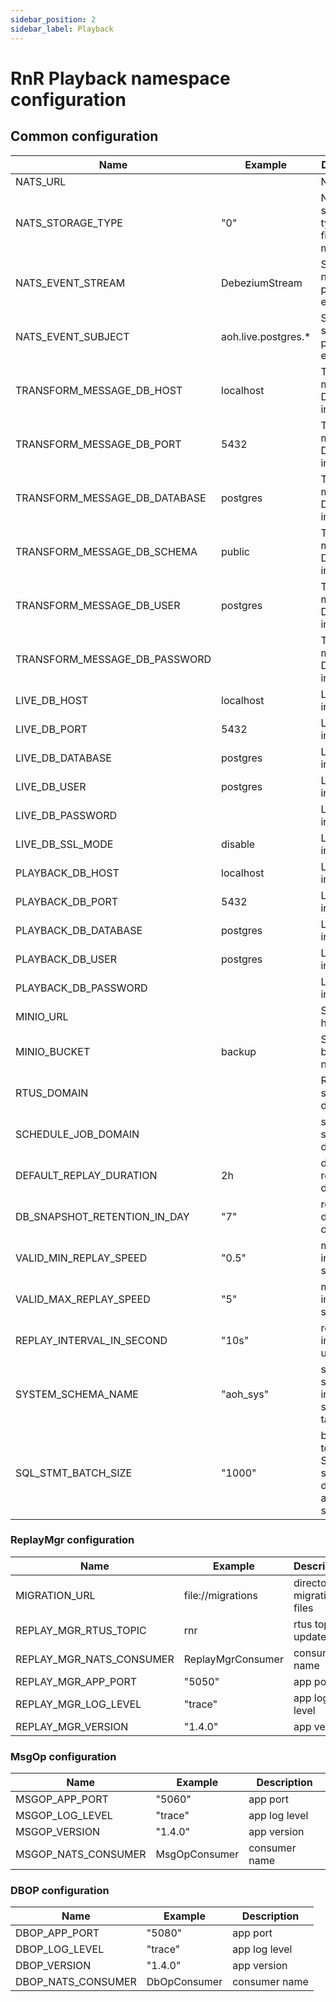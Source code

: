 ```yaml
---
sidebar_position: 2
sidebar_label: Playback
---
```


# RnR Playback namespace configuration


## Common configuration

| Name                            | Example             | Description                              |
| ------------------------------- | -----------------   | -----------------------------------------|
| NATS_URL                        |                     | NATS url                                 |
| NATS_STORAGE_TYPE               | "0"                 | NATS storage type: 0 - files, 1 - memory |
| NATS_EVENT_STREAM               | DebeziumStream      | Stream name for playback event  |
| NATS_EVENT_SUBJECT              | aoh.live.postgres.* | Stream subject for playback event|
| TRANSFORM_MESSAGE_DB_HOST       | localhost           | Transform message DB information |
| TRANSFORM_MESSAGE_DB_PORT       | 5432                | Transform message DB information |
| TRANSFORM_MESSAGE_DB_DATABASE   | postgres            | Transform message DB information |
| TRANSFORM_MESSAGE_DB_SCHEMA     | public              | Transform message DB information |
| TRANSFORM_MESSAGE_DB_USER       | postgres            | Transform message DB information |
| TRANSFORM_MESSAGE_DB_PASSWORD   |                     | Transform message DB information |
| LIVE_DB_HOST                    | localhost           | Live DB information |
| LIVE_DB_PORT                    | 5432                | Live DB information |
| LIVE_DB_DATABASE                | postgres            | Live DB information |
| LIVE_DB_USER                    | postgres            | Live DB information |
| LIVE_DB_PASSWORD                |                     | Live DB information |
| LIVE_DB_SSL_MODE                | disable             | Live DB information |
| PLAYBACK_DB_HOST                | localhost           | Live DB information |
| PLAYBACK_DB_PORT                | 5432                | Live DB information |
| PLAYBACK_DB_DATABASE            | postgres            | Live DB information |
| PLAYBACK_DB_USER                | postgres            | Live DB information |
| PLAYBACK_DB_PASSWORD            |                     | Live DB information |
| MINIO_URL                       |                     | Storage host |
| MINIO_BUCKET                    | backup              | Storage bucket name |
| RTUS_DOMAIN                     |                     | RTUS service domain |
| SCHEDULE_JOB_DOMAIN             |                     | schedulejob service domain |
| DEFAULT_REPLAY_DURATION         | 2h                  | default replay duration |
| DB_SNAPSHOT_RETENTION_IN_DAY    | "7"                 | retention dump object |
| VALID_MIN_REPLAY_SPEED          | "0.5"               | min speed in playback session |
| VALID_MAX_REPLAY_SPEED          | "5"                 | max speed in playback session |
| REPLAY_INTERVAL_IN_SECOND       |  "10s"              | replay interval update |
| SYSTEM_SCHEMA_NAME              |  "aoh_sys"          | system schema include system time table|
| SQL_STMT_BATCH_SIZE             |  "1000"             | batch size to execute SQL statement during init and play session|

### ReplayMgr configuration
| Name                            | Example             | Description                                                                      |
| ------------------------------- | -----------------   | ---------------------------------------------------------------------------------|
| MIGRATION_URL                   | file://migrations | directory to migration files |
| REPLAY_MGR_RTUS_TOPIC           | rnr | rtus topic to update SSE |
| REPLAY_MGR_NATS_CONSUMER        | ReplayMgrConsumer | consumer name |
| REPLAY_MGR_APP_PORT             | "5050" | app port |
| REPLAY_MGR_LOG_LEVEL            | "trace" |app log level |
| REPLAY_MGR_VERSION              | "1.4.0" |app version |

### MsgOp configuration
| Name                | Example             | Description                                                                      |
| ------------------- | -----------------   | ---------------------------------------------------------------------------------|
| MSGOP_APP_PORT      | "5060" | app port|
| MSGOP_LOG_LEVEL     | "trace" | app log level|
| MSGOP_VERSION       | "1.4.0" | app version |
| MSGOP_NATS_CONSUMER | MsgOpConsumer | consumer name |

### DBOP configuration
| Name               | Example             | Description                                                                      |
| ------------------ | -----------------   | ---------------------------------------------------------------------------------|
| DBOP_APP_PORT      | "5080" |   app port |
| DBOP_LOG_LEVEL     | "trace" | app log level |
| DBOP_VERSION       | "1.4.0" |   app version |
| DBOP_NATS_CONSUMER | DbOpConsumer | consumer name|
